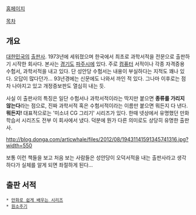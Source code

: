 [http://www.cyber.co.kr/ 홈페이지]

[[목차]]
== 개요 ==
[[대한민국]]의 [[출판사]]. 1973년에 세워졌으며 한국에서 최초로 과학서적을 전문으로 출판하기 시작한 회사다. 본사는 [[경기도]] [[파주시]]에 있다. 주로 [[컴퓨터]] 서적이나 각종 자격증용 수험서, 과학서적을 내고 있다. 단 성안당 수험서는 내용이 부실하다는 지적도 꽤나 있다. 오답이 많다던가... 93년경에는 신문에도 나와서 까인 적 있다. 그나마 이후로는 점차 나아지고 있고 개정증보판도 열심히 내는 듯.

사실 이 출판사의 특징은 일단 수험서나 과학서적이라는 딱지만 붙으면 '''종류를 가리지 않는다'''라는 점으로, 진짜 과학서적 혹은 수험서적이라는 이름만 붙으면 뭐든지 다 낸다. '''뭐든지!''' 대표적으로는 '미소녀 CG 그리기' 시리즈가 있다. 한때 넷상에서 유명했던 만화학습서 시리즈도 전부 이 회사에서 냈다. 덕분에 뭔가 다른 의미로도 상당히 유명한 출판사.

http://blog.donga.com/articwhale/files/2012/08/19431141591345741316.jpg?width=550

보통 이런 책들을 보고 처음 보는 사람들은 성안당이 오덕서적을 내는 출판사라고 생각하다가 실체를 알게 되면 좌절하게 된다...

== 출판 서적 ==
 * [[만화로 쉽게 배우는 시리즈]]
 * [[원소주기]]
